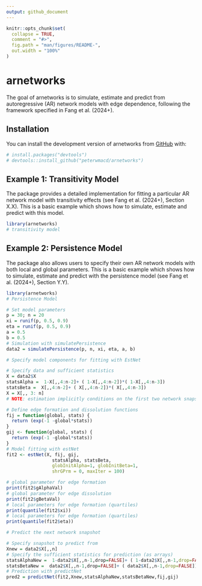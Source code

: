```yaml
---
output: github_document
---
```


<!-- README.md is generated from README.Rmd. Please edit that file -->

```r
knitr::opts_chunk$set(
  collapse = TRUE,
  comment = "#>",
  fig.path = "man/figures/README-",
  out.width = "100%"
)
```

# arnetworks

The goal of arnetworks is to simulate, estimate and predict from autoregressive (AR) network models with edge dependence, following the framework specified in Fang et al. (2024+).

## Installation

You can install the development version of arnetworks from [GitHub](https://github.com/) with:

``` r
# install.packages("devtools")
# devtools::install_github("peterwmacd/arnetworks")
```

## Example 1: Transitivity Model

The package provides a detailed implementation for fitting a particular AR network model with transitivity effects (see Fang et al. (2024+), Section X.X). This is a basic example which shows how to simulate, estimate and predict with this model.

```r
library(arnetworks)
# transitivity model


```

## Example 2: Persistence Model

The package also allows users to specify their own AR network models with both local and global parameters. This is a basic example which shows how to simulate, estimate and predict with the persistence model (see Fang et al. (2024+), Section Y.Y).

```r
library(arnetworks)
# Persistence Model

# Set model parameters
p = 30; n = 20
xi = runif(p, 0.5, 0.9)
eta = runif(p, 0.5, 0.9)
a = 0.5
b = 0.5
# Simulation with simulatePersistence
data2 = simulatePersistence(p, n, xi, eta, a, b)

# Specify model components for fitting with EstNet

# Specify data and sufficient statistics
X = data2$X
statsAlpha =  1-X[,,4:n-2]+ ( 1-X[,,4:n-2])*( 1-X[,,4:n-3])
statsBeta =  X[,,4:n-2]+ ( X[,,4:n-2])*( X[,,4:n-3])
X = X[,, 3: n]
# NOTE: estimation implicitly conditions on the first two network snapshots

# Define edge formation and dissolution functions
fij = function(global, stats) {
  return (exp(-1 -global*stats))
}
gij <- function(global, stats) {
  return (exp(-1 -global*stats))
}
# Model fitting with estNet
fit2 <- estNet(X, fij, gij, 
                 statsAlpha, statsBeta, 
                 globInitAlpha=1, globInitBeta=1,
                 shrGPrm = 0, maxIter = 100)

# global parameter for edge formation
print(fit2$gAlphaVal)
# global parameter for edge dissolution
print(fit2$gBetaVal)
# local parameters for edge formation (quartiles)
print(quantile(fit2$xi))
# local parameters for edge formation (quartiles)
print(quantile(fit2$eta))

# Predict the next network snapshot

# Specify snapshot to predict from
Xnew = data2$X[,,n]
# Specify the sufficient statistics for prediction (as arrays)
statsAlphaNew =  1-data2$X[,,n-1,drop=FALSE]+ ( 1-data2$X[,,n-1,drop=FALSE])*( 1-data2$X[,,n-2,drop=FALSE])
statsBetaNew =  data2$X[,,n-1,drop=FALSE]+ ( data2$X[,,n-1,drop=FALSE])*( data2$X[,,n-2,drop=FALSE])
# Prediction with predictNet
pred2 = predictNet(fit2,Xnew,statsAlphaNew,statsBetaNew,fij,gij)

```
